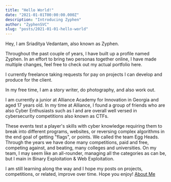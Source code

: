 ```yaml
---
title: "Hello World!"
date: "2021-01-01T00:00:00.000Z"
description: "Introducing Zyphen"
author: "ZyphenSVC"
slug: "posts/2021-01-01-hello-world"
---
```


Hey, I am Sriaditya Vedantam, also known as Zyphen.

Throughout the past couple of years, I have built up a profile named Zyphen. In an effort to bring two personas together online, I have made multiple changes, feel free to check out my actual portfolio here. 

I currently freelance taking requests for pay on projects I can develop and produce for the client. 

In my free time, I am a story writer, do photography, and also work out. 

I am currently a junior at Alliance Academy for Innovation in Georgia and aged 17 years old. In my time at Alliance, I found a group of friends who are also Cyber Enthusiasts such as I and are overall well versed in cybersecurity competitions also known as CTFs.

These events test a player's skills with cyber knowledge requiring them to break into different programs, websites, or reversing complex algorithms in the end goal of getting "flags", or points. We called the team Egg Heads. Through the years we have done many competitions, paid and free, competing against, and beating, many colleges and universities. On my team, I may seem like an all-rounder, managing all the categories as can be, but I main in Binary Exploitation & Web Exploitation.

I am still learning along the way and I hope my posts on projects, competitions, or related, improve over time. Hope you enjoy! [About Me](/)